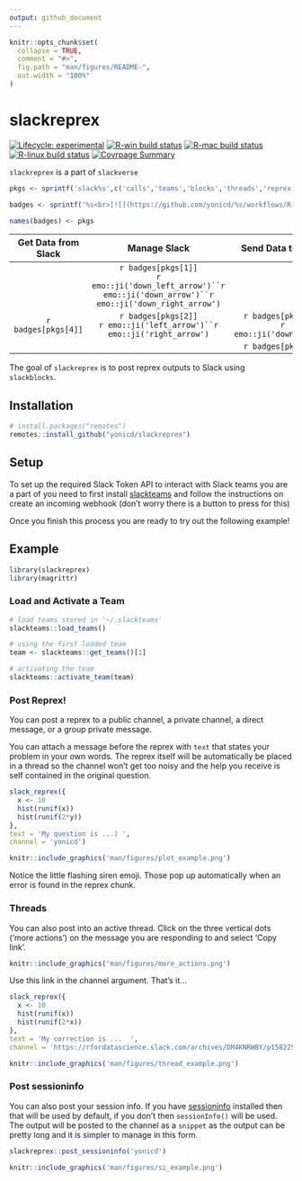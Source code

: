 ```yaml
---
output: github_document
---
```


<!-- README.md is generated from README.Rmd. Please edit that file -->

```r
knitr::opts_chunk$set(
  collapse = TRUE,
  comment = "#>",
  fig.path = "man/figures/README-",
  out.width = "100%"
)
```

# slackreprex

<!-- badges: start -->
[![Lifecycle: experimental](https://img.shields.io/badge/lifecycle-experimental-orange.svg)](https://www.tidyverse.org/lifecycle/#experimental)
[![R-win build status](https://github.com/yonicd/slackreprex/workflows/R-win/badge.svg)](https://github.com/yonicd/slackreprex)
[![R-mac build status](https://github.com/yonicd/slackreprex/workflows/R-mac/badge.svg)](https://github.com/yonicd/slackreprex)
[![R-linux build status](https://github.com/yonicd/slackreprex/workflows/R-linux/badge.svg)](https://github.com/yonicd/slackreprex)
[![Covrpage Summary](https://img.shields.io/badge/covrpage-Last_Build_2020_02_20-brightgreen.svg)](http://tinyurl.com/tf2xf4d)
<!-- badges: end -->

`slackreprex` is a part of `slackverse`

```r
pkgs <- sprintf('slack%s',c('calls','teams','blocks','threads','reprex'))

badges <- sprintf('%s<br>[![](https://github.com/yonicd/%s/workflows/R-mac/badge.svg)](https://github.com/yonicd/%s)',pkgs,pkgs,pkgs)

names(badges) <- pkgs

```

|Get Data from Slack|Manage Slack|Send Data to Slack|
|:-:|:-:|:-:|
||`r badges[pkgs[1]]`<br>`r emo::ji('down_left_arrow')``r emo::ji('down_arrow')``r emo::ji('down_right_arrow')`||
|`r badges[pkgs[4]]`|`r badges[pkgs[2]]`<br>`r emo::ji('left_arrow')``r emo::ji('right_arrow')`|`r badges[pkgs[3]]`<br>`r emo::ji('down_arrow')`|
|||`r badges[pkgs[5]]`|

The goal of `slackreprex` is to post reprex outputs to Slack using `slackblocks`.

## Installation

``` r
# install.packages("remotes")
remotes::install_github("yonicd/slackreprex")
```

## Setup

To set up the required Slack Token API to interact with Slack teams you are a part of you need to first install [slackteams](https://github.com/yonicd/slackteams#create-an-incoming-webhook) and follow the instructions on create an incoming webhook (don't worry there is a button to press for this)

Once you finish this process you are ready to try out the following example!

## Example

```r
library(slackreprex)
library(magrittr)
```

### Load and Activate a Team

```r
# load teams stored in '~/.slackteams'
slackteams::load_teams()

# using the first loaded team
team <- slackteams::get_teams()[1]

# activating the team
slackteams::activate_team(team)
```

### Post Reprex!

You can post a reprex to a public channel, a private channel, a direct message, or a group private message. 

You can attach a message before the reprex with `text` that states your problem in your own words. The reprex itself will be automatically be placed in a thread so the channel won't get too noisy and the help you receive is self contained in the original question.

```r
slack_reprex({
  x <- 10
  hist(runif(x))
  hist(runif(2*y))
},
text = 'My question is ...) ',
channel = 'yonicd')
```

```r
knitr::include_graphics('man/figures/plot_example.png')
```

Notice the little flashing siren emoji. Those pop up automatically when an error is found in the reprex chunk.

### Threads

You can also post into an active thread. Click on the three vertical dots ('more actions') on the message you are responding to and select 'Copy link'. 

```r
knitr::include_graphics('man/figures/more_actions.png')
```

Use this link in the channel argument. That's it... 

```r
slack_reprex({
  x <- 10
  hist(runif(x))
  hist(runif(2*x))
},
text = 'My correction is ...  ',
channel = 'https://rfordatascience.slack.com/archives/DM4KNRWBY/p1582253357008800')
```

```r
knitr::include_graphics('man/figures/thread_example.png')
```

### Post sessioninfo

You can also post your session info. If you have [sessioninfo](https://github.com/r-lib/sessioninfo) installed then that will be used by default, if you don't then `sessionInfo()` will be used. The output will be posted to the channel as a `snippet` as the output can be pretty long and it is simpler to manage in this form. 

```r
slackreprex::post_sessioninfo('yonicd')
```

```r
knitr::include_graphics('man/figures/si_example.png')
```
